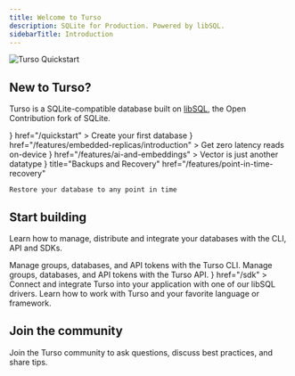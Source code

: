 ```yaml
---
title: Welcome to Turso
description: SQLite for Production. Powered by libSQL.
sidebarTitle: Introduction
---
```


<Frame>

![Turso Quickstart](./images/turso-banner.png)

</Frame>

## New to Turso?

Turso is a SQLite-compatible database built on [libSQL](/libsql), the Open Contribution fork of SQLite.

<CardGroup cols={2}>
  <Card
    title="Get Started"
    icon={
      <svg
        width="25"
        viewBox="0 0 48 43"
        fill="none"
        xmlns="http://www.w3.org/2000/svg"
      >
        <g clip-path="url(#clip0_172_7499)">
          <path
            d="M32.32 20.36L32.82 27.08L33.01 29.59L30.57 30.21C29.06 30.59 26.99 31.12 24 31.12C21.01 31.12 18.94 30.59 17.43 30.21L14.99 29.59L15.18 27.08L15.68 20.36L7.79999 17.62C8.26999 22.97 10.11 33.84 10.66 34.9C11.3 36.12 14.69 39.62 17.34 40.96C17.34 40.96 18.3 39.94 18.89 39.04C19.63 39.92 23.48 43.01 24 43.01C24.52 43.01 28.37 39.92 29.11 39.04C29.7 39.94 30.66 40.96 30.66 40.96C33.31 39.62 36.7 36.12 37.34 34.9C37.89 33.84 39.73 22.97 40.2 17.62L32.32 20.36Z"
            fill="#1EBCA1"
          />
          <path
            d="M29.15 18.28L48 11.73C46.88 4.99 41 0.01 41 0.01V7.42L37.51 8.32L35.32 5.67L33.45 9.37L24 11.82L14.55 9.37L12.68 5.67L10.49 8.32L7 7.42V0C7 0 1.12 4.99 0 11.72L18.85 18.27L18.18 27.29C19.79 27.7 21.48 28.11 24.01 28.11C26.54 28.11 28.23 27.7 29.84 27.29L29.17 18.27L29.15 18.28Z"
            fill="#1EBCA1"
          />
        </g>
        <defs>
          <clipPath id="clip0_172_7499">
            <rect width="48" height="43" fill="white" />
          </clipPath>
        </defs>
      </svg>
    }
    href="/quickstart"
  >
    Create your first database
  </Card>
  <Card
    title="Embedded Replicas"
    icon={
      <svg viewBox="0 0 216 216" xmlns="http://www.w3.org/2000/svg">
        <path
          d="m25.3 114.3 15.9 48c1.5 4.5 5 8 9.5 9.5l48 15.9c5.3 1.8 11.2.4 15.2-3.6l76.7-76.7c3-3 4.6-7.1 4.3-11.4l-3.7-64c-.3-5.5-4.7-10-10.3-10.3l-64-3.7c-4.2-.2-8.4 1.3-11.4 4.3l-76.6 76.8c-4 4-5.4 9.9-3.6 15.2z"
          fill="none"
          stroke="#1ebca1"
          stroke-miterlimit="10"
          stroke-width="19.2"
        />
        <path
          d="m119.2 82.2 6.5-1.5c2.9-.7 5.8 1.2 6.5 4.1.2.8.2 1.6 0 2.4l-1.5 6.5c-3.3 12.4-21.1 8.4-18.8-4.2.8-3.8 3.8-6.5 7.3-7.3z"
          fill="#1ebca1"
        />
        <path
          d="m21.1 191.8 99.8-99.8"
          fill="none"
          stroke="#1ebca1"
          stroke-linecap="round"
          stroke-linejoin="round"
          stroke-width="19.2"
        />
        <g fill="#1ebca1">
          <path d="m141.8 142.4c-1.4 1.4-3.5 1.9-5.4 1.3l-13.3-4.4c-2-.7-4.3-.1-5.8 1.4l-8.9 8.9c-1.8 1.8-1.1 4.8 1.3 5.6l20.6 6.8c8.9 2.9 18.4.6 25-5.9" />
          <path d="m107 177.2c-1.4 1.4-3.5 1.9-5.4 1.3l-14.6-4.8c-1.2-.4-2.5 0-3.4.8l-9.9 9.9c-1.8 1.8-1.1 4.8 1.3 5.6l20.6 6.8c8.9 2.9 18.4.6 25-5.9" />
          <path d="m175.2 109c-1.4 1.4-3.5 1.9-5.4 1.3l-13.3-4.4c-2-.7-4.3-.1-5.8 1.4l-8.9 8.9c-1.8 1.8-1.1 4.8 1.3 5.6l20.6 6.8c8.9 2.9 18.4.6 25-5.9" />
        </g>
      </svg>
    }
    href="/features/embedded-replicas/introduction"
  >
    Get zero latency reads on-device
  </Card>
  <Card
    title="AI & Embeddings"
    icon={
      <svg xmlns="http://www.w3.org/2000/svg" fill="none" viewBox="0 0 24 24" stroke-width="1.5" stroke="#1ebca1">
        <path stroke-linecap="round" stroke-linejoin="round" d="M9.813 15.904 9 18.75l-.813-2.846a4.5 4.5 0 0 0-3.09-3.09L2.25 12l2.846-.813a4.5 4.5 0 0 0 3.09-3.09L9 5.25l.813 2.846a4.5 4.5 0 0 0 3.09 3.09L15.75 12l-2.846.813a4.5 4.5 0 0 0-3.09 3.09ZM18.259 8.715 18 9.75l-.259-1.035a3.375 3.375 0 0 0-2.455-2.456L14.25 6l1.036-.259a3.375 3.375 0 0 0 2.455-2.456L18 2.25l.259 1.035a3.375 3.375 0 0 0 2.456 2.456L21.75 6l-1.035.259a3.375 3.375 0 0 0-2.456 2.456ZM16.894 20.567 16.5 21.75l-.394-1.183a2.25 2.25 0 0 0-1.423-1.423L13.5 18.75l1.183-.394a2.25 2.25 0 0 0 1.423-1.423l.394-1.183.394 1.183a2.25 2.25 0 0 0 1.423 1.423l1.183.394-1.183.394a2.25 2.25 0 0 0-1.423 1.423Z" />
      </svg>
    }
    href="/features/ai-and-embeddings"
  >
    Vector is just another datatype
  </Card>
  <Card
    icon={
      <svg
        xmlns="http://www.w3.org/2000/svg"
        fill="none"
        viewBox="0 0 24 24"
        stroke-width="1.5"
        stroke="#1ebca1"
      >
        <path
          stroke-linecap="round"
          stroke-linejoin="round"
          d="M9 15 3 9m0 0 6-6M3 9h12a6 6 0 0 1 0 12h-3"
        />
      </svg>
    }
    title="Backups and Recovery"
    href="/features/point-in-time-recovery"

>

    Restore your database to any point in time

  </Card>
</CardGroup>

## Start building

Learn how to manage, distribute and integrate your databases with the CLI, API and SDKs.

<CardGroup cols={2}>
  <Card title="Turso CLI" icon="terminal" href="/cli">
    Manage groups, databases, and API tokens with the Turso CLI.
  </Card>
  <Card title="Turso Platform API" icon="database" href="/api-reference">
    Manage groups, databases, and API tokens with the Turso API.
  </Card>
  <Card
    title="Client SDKs"
    icon={
      <svg viewBox="0 0 216 216" xmlns="http://www.w3.org/2000/svg">
        <path
          d="m25.3 114.3 15.9 48c1.5 4.5 5 8 9.5 9.5l48 15.9c5.3 1.8 11.2.4 15.2-3.6l76.7-76.7c3-3 4.6-7.1 4.3-11.4l-3.7-64c-.3-5.5-4.7-10-10.3-10.3l-64-3.7c-4.2-.2-8.4 1.3-11.4 4.3l-76.6 76.8c-4 4-5.4 9.9-3.6 15.2z"
          fill="none"
          stroke="#1ebca1"
          stroke-miterlimit="10"
          stroke-width="19.2"
        />
        <path
          d="m119.2 82.2 6.5-1.5c2.9-.7 5.8 1.2 6.5 4.1.2.8.2 1.6 0 2.4l-1.5 6.5c-3.3 12.4-21.1 8.4-18.8-4.2.8-3.8 3.8-6.5 7.3-7.3z"
          fill="#1ebca1"
        />
        <path
          d="m21.1 191.8 99.8-99.8"
          fill="none"
          stroke="#1ebca1"
          stroke-linecap="round"
          stroke-linejoin="round"
          stroke-width="19.2"
        />
        <g fill="#1ebca1">
          <path d="m141.8 142.4c-1.4 1.4-3.5 1.9-5.4 1.3l-13.3-4.4c-2-.7-4.3-.1-5.8 1.4l-8.9 8.9c-1.8 1.8-1.1 4.8 1.3 5.6l20.6 6.8c8.9 2.9 18.4.6 25-5.9" />
          <path d="m107 177.2c-1.4 1.4-3.5 1.9-5.4 1.3l-14.6-4.8c-1.2-.4-2.5 0-3.4.8l-9.9 9.9c-1.8 1.8-1.1 4.8 1.3 5.6l20.6 6.8c8.9 2.9 18.4.6 25-5.9" />
          <path d="m175.2 109c-1.4 1.4-3.5 1.9-5.4 1.3l-13.3-4.4c-2-.7-4.3-.1-5.8 1.4l-8.9 8.9c-1.8 1.8-1.1 4.8 1.3 5.6l20.6 6.8c8.9 2.9 18.4.6 25-5.9" />
        </g>
      </svg>
    }
    href="/sdk"
  >
    Connect and integrate Turso into your application with one of our libSQL
    drivers.
  </Card>
  <Card title="Tutorials" icon="newspaper" href="https://turso.tech/blog">
    Learn how to work with Turso and your favorite language or framework.
  </Card>
</CardGroup>

## Join the community

Join the Turso community to ask questions, discuss best practices, and share tips.

<CardGroup cols={3}>
  <Card title="Discord" icon="discord" href="https://discord.gg/turso" />
  <Card
    title="GitHub"
    icon="star"
    href="https://github.com/tursodatabase"
  ></Card>
  <Card
    title="X (Twitter)"
    icon="x-twitter"
    href="https://twitter.com/tursodatabase"
  ></Card>
</CardGroup>
